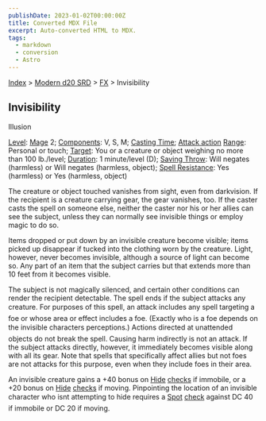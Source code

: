 ```yaml
---
publishDate: 2023-01-02T00:00:00Z
title: Converted MDX File
excerpt: Auto-converted HTML to MDX.
tags:
  - markdown
  - conversion
  - Astro
---
```


[Index](-index) > [Modern d20 SRD](modern-d20-srd-index) > [FX](modern-d20-srd-fx-index) > Invisibility

## Invisibility

Illusion

[Level](modern-d20-srd-fx-level): [Mage](modern-d20-srd-classes-advanced-mage) 2; [Components](modern-d20-srd-fx-components): V, S, M; [Casting Time](modern-d20-srd-fx-casting-time); [Attack action](modern-d20-srd-combat-attack-actions) [Range](modern-d20-srd-fx-range): Personal or touch; [Target](modern-d20-srd-fx-target): You or a creature or object weighing no more than 100 lb./level; [Duration](modern-d20-srd-fx-duration): 1 minute/level (D); [Saving Throw](modern-d20-srd-basics-saving-throws): Will negates (harmless) or Will negates (harmless, object); [Spell Resistance](modern-d20-srd-special-abilities-spell-resistance): Yes (harmless) or Yes (harmless, object)

The creature or object touched vanishes from sight, even from darkvision. If the recipient is a creature carrying gear, the gear vanishes, too. If the caster casts the spell on someone else, neither the caster nor his or her allies can see the subject, unless they can normally see invisible things or employ magic to do so.

Items dropped or put down by an invisible creature become visible; items picked up disappear if tucked into the clothing worn by the creature. Light, however, never becomes invisible, although a source of light can become so. Any part of an item that the subject carries but that extends more than 10 feet from it becomes visible.

The subject is not magically silenced, and certain other conditions can render the recipient detectable. The spell ends if the subject attacks any creature. For purposes of this spell, an attack includes any spell targeting a foe or whose area or effect includes a foe. (Exactly who is a foe depends on the invisible characters perceptions.) Actions directed at unattended objects do not break the spell. Causing harm indirectly is not an attack. If the subject attacks directly, however, it immediately becomes visible along with all its gear. Note that spells that specifically affect allies but not foes are not attacks for this purpose, even when they include foes in their area.

An invisible creature gains a +40 bonus on [Hide](modern-d20-srd-skills-hide) [checks](modern-d20-srd-skills-skill-basics-php#skill-check-index) if immobile, or a +20 bonus on [Hide](modern-d20-srd-skills-hide) [checks](modern-d20-srd-skills-skill-basics-php#skill-check-index) if moving. Pinpointing the location of an invisible character who isnt attempting to hide requires a [Spot](modern-d20-srd-skills-spot) [check](modern-d20-srd-skills-spot-php#skill-check-index) against DC 40 if immobile or DC 20 if moving.
